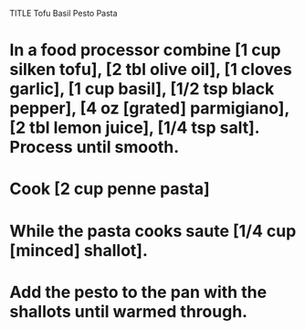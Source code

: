 TITLE Tofu Basil Pesto Pasta

# In a food processor combine [1 cup silken tofu], [2 tbl olive oil], [1 cloves garlic], [1 cup basil], [1/2 tsp black pepper], [4 oz [grated] parmigiano], [2 tbl lemon juice], [1/4 tsp salt]. Process until smooth.
# Cook [2 cup penne pasta]
# While the pasta cooks saute [1/4 cup [minced] shallot].
# Add the pesto to the pan with the shallots until warmed through.
